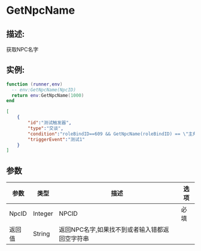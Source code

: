 
# GetNpcName
## 描述:
获取NPC名字
## 实例:
<Tabs>
  <TabItem value="lua" label="Lua" default>

```lua
function (runner,env)
  -- env:GetNpcName(NpcID)
  return env:GetNpcName(1000)
end
```

  </TabItem>

  <TabItem value="json" label="Json触发器">

```json
[
    {
        "id":"测试触发器",
        "type":"交谈",
        "condition":"roleBindID==609 && GetNpcName(roleBindID) == \"主角\"",
        "triggerEvent":"测试1"
    }
]
```

  </TabItem>
</Tabs>




## 参数
| 参数      | 类型    | 描述                       | 选项 |
| --------- | ------- | -------------------------- | ---- |
| NpcID | Integer  | NPCID                  | 必填 |
| 返回值 | String  | 返回NPC名字,如果找不到或者输入错都返回空字符串                  |  |
